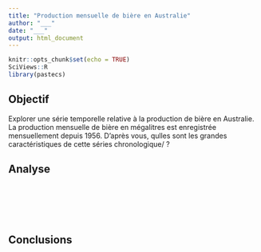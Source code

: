 ```yaml
---
title: "Production mensuelle de bière en Australie"
author: "___"
date: "___"
output: html_document
---
```


```r
knitr::opts_chunk$set(echo = TRUE)
SciViews::R
library(pastecs)
```

## Objectif

Explorer une série temporelle relative à la production de bière en Australie. La production mensuelle de bière en mégalitres est enregistrée mensuellement depuis 1956. D'après vous, qulles sont les grandes caractéristiques de cette séries chronologique/ ?

## Analyse

<!--% Importez le jeu de données `beer.csv` du dossier `data`. Transformez-le en objet `ts`. -->

```r

```

<!--% Écrivez le code qui renvoie le début, la fin et la fréquence de cette série. Commentez vos observations en une phrase. -->

```r

```

<!--% Représentez graphiquement l'autocorrélation de cette série. Décrivez ensuite ce que vous observez en maximum deux phrases. -->

```r

```

<!--% Calculez des statistiques glissantes pertinentes pour cette série. Réalisez ensuite un graphique de ces statistiques. -->

```r

```

<!-- Interprétez le graphique des statistiques glissantes en maximum trois phrases.-->

<!--% Étudiez la tendance générale de votre série via bootstrap (y compris le graphique).-->

```r

```

<!-- Interprétez le test de tendance générale en maximum deux phrases.-->

<!--% Effectuez, si cela est justifiée, une analyse spectrale pertinente de votre série (spectrogramme lissé).-->

```r

```

<!-- Interprétez l'analyse spectrale réalisée en maximum deux phrases.-->

## Conclusions

<!--% Ajoutez ici en 3 phrases maximum les caractéristiques importantes de cette série spatio-temporelle. -->
